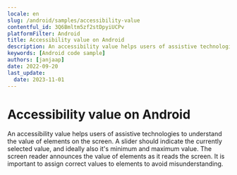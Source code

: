 ```yaml
---
locale: en
slug: /android/samples/accessibility-value
contentful_id: 3Q6Bmltm5zf2stDpyiUCPv
platformFilter: Android
title: Accessibility value on Android
description: An accessibility value helps users of assistive technologies to understand the value of elements on the screen.
keywords: [Android code sample]
authors: [janjaap]
date: 2022-09-20
last_update:
  date: 2023-11-01
---
```


# Accessibility value on Android

An accessibility value helps users of assistive technologies to understand the value of elements on the screen. A slider should indicate the currently selected value, and ideally also it's minimum and maximum value. The screen reader announces the value of elements as it reads the screen. It is important to assign correct values to elements to avoid misunderstanding.

<CodeSample id="accessibility-value" locale="en" platform="android"/>
